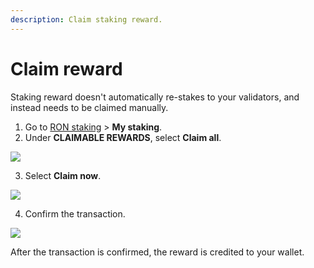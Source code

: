 ```yaml
---
description: Claim staking reward.
---
```


# Claim reward
Staking reward doesn't automatically re-stakes to your validators,
and instead needs to be claimed manually.

1. Go to [RON staking](https://app.roninchain.com/staking) >
**My staking**.
2. Under **CLAIMABLE REWARDS**, select **Claim all**.
<img src={stepOne} width={1440} />

3. Select **Claim now**.
<img src={stepTwo} width={400} />

4. Confirm the transaction.
<img src={stepThree} width={400} />

After the transaction is confirmed, the reward is credited to your wallet.
